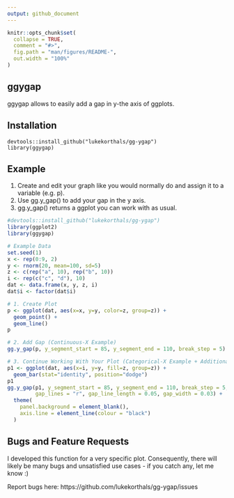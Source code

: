 ```yaml
---
output: github_document
---
```


<!-- README.md is generated from README.Rmd. Please edit that file -->

```r
knitr::opts_chunk$set(
  collapse = TRUE,
  comment = "#>",
  fig.path = "man/figures/README-",
  out.width = "100%"
)
```

## ggygap

<!-- badges: start -->
<!-- badges: end -->

ggygap allows to easily add a gap in y-the axis of ggplots.

## Installation
```
devtools::install_github("lukekorthals/gg-ygap")
library(ggygap)
```

## Example

1.    Create and edit your graph like you would normally do and assign it to a variable (e.g. p). 
2.    Use gg.y_gap() to add your gap in the y axis. 
3.    gg.y_gap() returns a ggplot you can work with as usual.


```r
#devtools::install_github("lukekorthals/gg-ygap")
library(ggplot2)
library(ggygap)

# Example Data
set.seed(1)
x <- rep(0:9, 2)
y <- rnorm(20, mean=100, sd=5)
z <- c(rep("a", 10), rep("b", 10))
i <- rep(c("c", "d"), 10)
dat <- data.frame(x, y, z, i)
dat$i <- factor(dat$i)

# 1. Create Plot
p <- ggplot(dat, aes(x=x, y=y, color=z, group=z)) +
  geom_point() +
  geom_line() 
p

# 2. Add Gap (Continuous-X Example)
gg.y_gap(p, y_segment_start = 85, y_segment_end = 110, break_step = 5)

# 3. Continue Working With Your Plot (Categorical-X Example + Additional Params)
p1 <- ggplot(dat, aes(x=i, y=y, fill=z, group=z)) +
  geom_bar(stat="identity", position="dodge")
p1
gg.y_gap(p1, y_segment_start = 85, y_segment_end = 110, break_step = 5,
         gap_lines = "r", gap_line_length = 0.05, gap_width = 0.03) +
  theme(
    panel.background = element_blank(),
    axis.line = element_line(colour = "black")
  )
```

## Bugs and Feature Requests

I developed this function for a very specific plot. Consequently, there will likely be many bugs and unsatisfied use cases - if you catch any, let me know :) 

Report bugs here: https://github.com/lukekorthals/gg-ygap/issues




